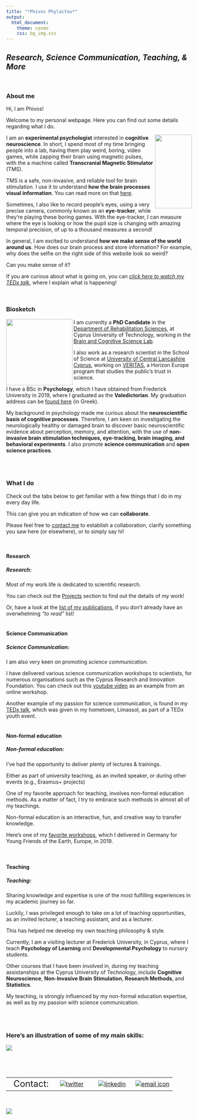 ```yaml
---
title: "*Phivos Phylactou*"
output:
  html_document:
    theme: cosmo
    css: bg_img.css
---
```

*Research, Science Communication, Teaching, & More*
---
<br>



### About me

Hi, I am Phivos!

Welcome to my personal webpage. Here you can find out some details regarding what I do.

<img align="right" width="100" height="200" src="/files/selfillussion.jpg">

I am an **experimental psychologist** interested in **cognitive neuroscience**. In short, I spend most of my time bringing people into a lab, having them play weird, boring, video games, while zapping their brain using magnetic pulses, with the a machine called **Transcranial Magnetic Stimulator** (TMS). 

TMS is a safe, non-invasive, and reliable tool for brain stimulation. I use it to understand **how the brain processes visual information**. You can read more on that [here](https://phivph.github.io/projects.html).

Sometimes, I also like to record people's eyes, using a very precise camera, commonly known as an **eye-tracker**, while they're playing these boring games. With the eye-tracker, I can measure where the eye is looking or how the pupil size is changing with amazing temporal precision, of up to a thousand measures a second!


In general, I am excited to understand **how we make sense of the world around us**. How does our brain process and store information? For example, why does the selfie on the right side of this website look so weird? 

Can you make sense of it?

If you are curious about what is going on, you can [*click here to watch my TEDx talk*](https://www.ted.com/talks/phivos_phylactou_beyond_what_our_eyes_perceive "Beyond what our Eyes Perceive"), where I explain what is happening! 

<br>

### Biosketch

<img align="left" width="180" height="180" src="/files/mePresenting.jpg">

I am currenlty a **PhD Candidate** in the [Department of Rehabilitation Sciences](https://www.cut.ac.cy/faculties/hsc/reh/staff/postresearcher/pp.phylactou/), at Cyprus University of Technology, working in the [Brain and Cognitive Science Lab](https://www.nkonstantinou.com). 

I also work as a research scientist in the School of Science at [University of Central Lancashire Cyprus](https://www.uclancyprus.ac.cy), working on [VERITAS](https://www.uclancyprus.ac.cy/enarktiria-synantisi-toy-neoy-ereyni/), a Horizon Europe program that studies the public’s trust in science.

I have a BSc in **Psychology**, which I have obtained from Frederick University in 2019, where I graduated as the **Valedictorian**. My graduation address can be [found here](https://www.youtube.com/watch?v=TCqeY3iD7RA) (in Greek).

My background in psychology made me curious about the **neuroscientific basis of cognitive processes**. Therefore, I am keen on investigating the neurologically healthy or damaged brain to discover basic neuroscientific evidence about perception, memory, and attention, with the use of **non-invasive brain stimulation techniques, eye-tracking, brain imaging, and behavioral experiments**. I also promote **science communication** and **open science practices**. 


<br>
<br>


### What I do {.tabset .tabset-fade}
Check out the tabs below to get familiar with a few things that I do in my every day life. 

This can give you an indication of how we can **collaborate**.

Please feel free to [contact me](https://phivph.github.io/contact.html) to establish a collaboration, clarify something you saw here (or elsewhere), or to simply say hi!

<br>

#### Research
##### Research:
Most of my work life is dedicated to scientific research.

You can check out the [Projects](https://phivph.com/projects.html) section to find out the details of my work!

Or, have a look at the [list of my publications](https://phivph.com/publications.html), if you don't already have an overwhelming *"to read"* list!
<br>
<br>

#### Science Communication
##### Science Communication:
I am also very keen on promoting *science communication*. 

I have delivered various science communication workshops to scientists, for numerous organisations such as the Cyprus Research and Innovation Foundation. You can check out this [youtube video](https://youtu.be/aT99vnwat8U) as an example from an online workshop.

Another example of my passion for science communication, is found in my [TEDx talk](https://www.ted.com/talks/phivos_phylactou_beyond_what_our_eyes_perceive), which was given in my hometown, Limassol, as part of a TEDx youth event. 
<br>
<br>

#### Non-formal education
##### Non-formal education:
I've had the opportunity to deliver plenty of lectures & trainings.

Either as part of university teaching, as an invited speaker, or during other events (e.g., Erasmus+ projects)

One of my favorite approach for teaching, involves non-formal education methods. As a matter of fact, I try to embrace such methods in almost all of my teachings. 

Non-formal education is an interactive, fun, and creative way to transfer knowledge.

Here's one of my [favorite workshops](https://youtu.be/SNAuX1uYbXM), which I delivered in Germany for Young Friends of the Earth, Europe, in 2019.  
<br>
<br>

#### Teaching
##### Teaching:
Sharing knowledge and expertise is one of the most fulfilling experiences in my academic journey so far.

Luckily, I was privileged enough to take on a lot of teaching opportunities, as an invited lecturer, a teaching assistant, and as a lecturer. 

This has helped me develop my own teaching philosophy & style. 

Currently, I am a visiting lecturer at Frederick University, in Cyprus, where I teach **Psychology of Learning** and **Developmental Psychology** to nursery students.

Other courses that I have been involved in, during my teaching assistanships at the Cyprus University of Technology, include **Cognitive Neuroscience**, **Non-Invasive Brain Stimulation**, **Research Methods**, and **Statistics**.

My teaching, is strongly influenced by my non-formal education expertise, as well as by my passion with science communication.

<br>
<br>



### Here's an illustration of some of my main skills:
<img align="center" src="/files/skills_funny.png">


 <br>
---

|         |        |        |        |
|--------:|:------:|:------:|:------:| 
|<font size="5">Contact:|[![twitter](/files/twitterLogo.png)](https://twitter.com/phivph)|[![linkedin](/files/linkedInLogo.png)](https://www.linkedin.com/in/phivos-phylactou-137113176/)|[![email icon](/files/emailLogo.png)](mailto:pp.phylactou@edu.cut.ac.cy)|

<br>

<img align="center" src="/files/mylogo_long.png">
